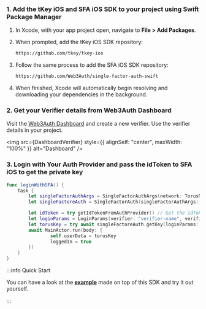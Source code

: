
### 1. Add the tKey iOS and SFA iOS SDK to your project using Swift Package Manager

1. In Xcode, with your app project open, navigate to **File > Add Packages**.

1. When prompted, add the tKey iOS SDK repository:

   ```sh
   https://github.com/tkey/tkey-ios
   ```

1. Follow the same process to add the SFA iOS SDK repository:

   ```sh
   https://github.com/Web3Auth/single-factor-auth-swift
   ```

1. When finished, Xcode will automatically begin resolving and downloading your dependencies in the background.

### 2. Get your Verifier details from Web3Auth Dashboard

Visit the [Web3Auth Dashboard](https://dashboard.web3auth.io) and create a new verifier. Use the verifier details in your project.

<img src={DashboardVerifier} style={{ alignSelf: "center", maxWidth: "100%" }} alt="Dashboard" />

### 3. Login with Your Auth Provider and pass the idToken to SFA iOS to get the private key

```swift
func loginWithSFA() {
	Task {
		let singleFactorAuthArgs = SingleFactorAuthArgs(network: TorusNetwork.TESTNET)
		let singleFactoreAuth = SingleFactorAuth(singleFactorAuthArgs: singleFactorAuthArgs)

		let idToken = try getIdTokenFromAuthProvider() // Get the idToken from your auth provider
		let loginParams = LoginParams(verifier: "verifier-name", verifierId: "your-verifier-id", idToken: idToken)
		let torusKey = try await singleFactoreAuth.getKey(loginParams: loginParams)
		await MainActor.run(body: {
				self.userData = torusKey
				loggedIn = true
		})
	}
}
```

:::info Quick Start

You can have a look at the **[example](/examples?product=Core+Kit&sdk=tKey+iOS+SDK)** made on top of this SDK and try it out yourself.

:::
